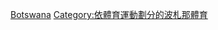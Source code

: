 {{Commonscat|Association football in Botswana}}

[[Category:非洲各國足球|Botswana]]
[[Category:依體育運動劃分的波札那體育|Category:依體育運動劃分的波札那體育]]